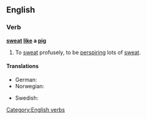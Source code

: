 ==English==

===Verb===
'''[[sweat]] [[like]] a [[pig]]'''

# {{context|simile}} To [[sweat]] profusely, to be [[perspire|perspiring]] lots of [[sweat]].

====Translations====
{{trans-top|to sweat profusely}}
* German: {{t-|de|schwitzen wie ein Schwein}}
* Norwegian: {{t-|no|svette som en gris}}
{{trans-mid}}
* Swedish: {{t-|sv|svettas som en gris}}
{{trans-bottom}}

[[Category:English verbs]]